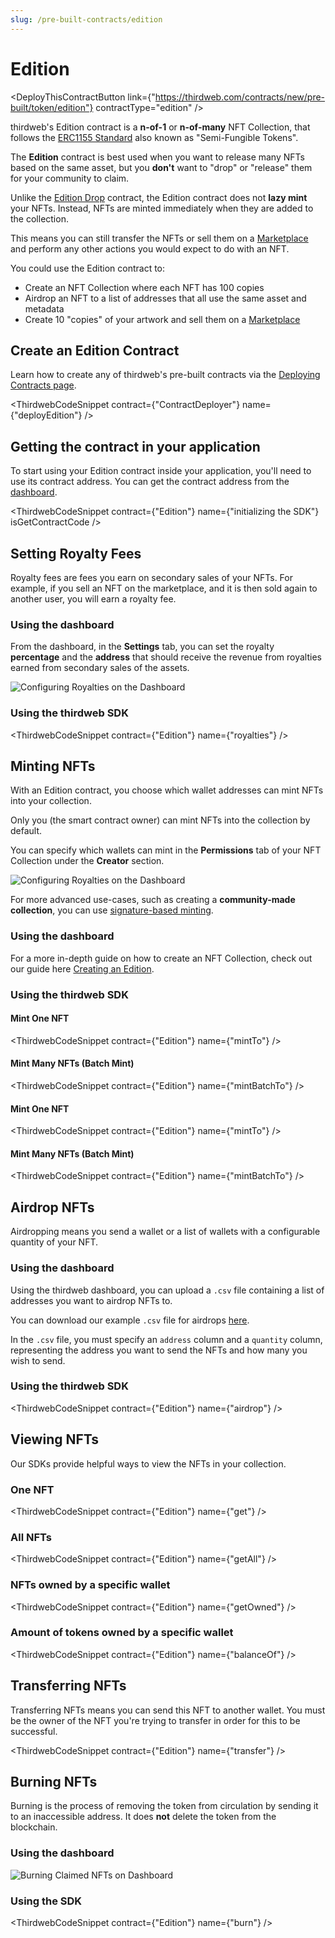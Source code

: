 ```yaml
---
slug: /pre-built-contracts/edition
---
```



# Edition

<div class='deployContractBtnContainer' style={{marginTop:-70}}>

<DeployThisContractButton
  link={"https://thirdweb.com/contracts/new/pre-built/token/edition"}
  contractType="edition"
/>

</div>

thirdweb's Edition contract is a **n-of-1** or **n-of-many** NFT Collection, that follows the [ERC1155 Standard](https://eips.ethereum.org/EIPS/eip-1155) also known as "Semi-Fungible Tokens".

The **Edition** contract is best used when you want to release many NFTs based on the same asset, but you **don't** want to "drop" or "release" them for your community to claim.

Unlike the [Edition Drop](/pre-built-contracts/edition-drop) contract, the Edition contract does not **lazy mint** your NFTs. Instead, NFTs are minted immediately when they are added to the collection.

This means you can still transfer the NFTs or sell them on a [Marketplace](/pre-built-contracts/marketplace) and perform any other actions you would expect to do with an NFT.

You could use the Edition contract to:

- Create an NFT Collection where each NFT has 100 copies
- Airdrop an NFT to a list of addresses that all use the same asset and metadata
- Create 10 "copies" of your artwork and sell them on a [Marketplace](/pre-built-contracts/marketplace)

## Create an Edition Contract

Learn how to create any of thirdweb's pre-built contracts via the [Deploying Contracts page](/getting-started/deploying-contracts).

<ThirdwebCodeSnippet contract={"ContractDeployer"} name={"deployEdition"} />

## Getting the contract in your application

To start using your Edition contract inside your application, you'll need to use its contract address. You can get the contract address from the [dashboard](https://thirdweb.com/dashboard).

<ThirdwebCodeSnippet
  contract={"Edition"}
  name={"initializing the SDK"}
  isGetContractCode
/>

## Setting Royalty Fees

Royalty fees are fees you earn on secondary sales of your NFTs. For example, if you sell an NFT on the marketplace, and it is then sold again to another user, you will earn a royalty fee.

### Using the dashboard

From the dashboard, in the **Settings** tab, you can set the royalty **percentage** and the **address** that should receive the revenue from royalties earned from secondary sales of the assets.

![Configuring Royalties on the Dashboard](../assets/royalties.png)

### Using the thirdweb SDK

<ThirdwebCodeSnippet contract={"Edition"} name={"royalties"} />

## Minting NFTs

With an Edition contract, you choose which wallet addresses can mint NFTs into your collection.

Only you (the smart contract owner) can mint NFTs into the collection by default.

You can specify which wallets can mint in the **Permissions** tab of your NFT Collection under the **Creator** section.

![Configuring Royalties on the Dashboard](../assets/creator-section.png)

For more advanced use-cases, such as creating a **community-made collection**, you can use [signature-based minting](/typescript/sdk.erc1155signatureminting).

### Using the dashboard

For a more in-depth guide on how to create an NFT Collection, check out our guide here [Creating an Edition](guides/sell-nft-multiple-currencies#creating-an-edition-and-nft).

### Using the thirdweb SDK

#### Mint One NFT

<ThirdwebCodeSnippet contract={"Edition"} name={"mintTo"} />

#### Mint Many NFTs (Batch Mint)

<ThirdwebCodeSnippet contract={"Edition"} name={"mintBatchTo"} />

#### Mint One NFT

<ThirdwebCodeSnippet contract={"Edition"} name={"mintTo"} />

#### Mint Many NFTs (Batch Mint)

<ThirdwebCodeSnippet contract={"Edition"} name={"mintBatchTo"} />

## Airdrop NFTs

Airdropping means you send a wallet or a list of wallets with a configurable quantity of your NFT.

### Using the dashboard

Using the thirdweb dashboard, you can upload a `.csv` file containing a list of addresses you want to airdrop NFTs to.

You can download our example `.csv` file for airdrops [here](https://thirdweb.com/airdrop.csv).

In the `.csv` file, you must specify an `address` column and a `quantity` column, representing the address you want to send the NFTs and how many you wish to send.

### Using the thirdweb SDK

<ThirdwebCodeSnippet contract={"Edition"} name={"airdrop"} />

## Viewing NFTs

Our SDKs provide helpful ways to view the NFTs in your collection.

### One NFT

<ThirdwebCodeSnippet contract={"Edition"} name={"get"} />

### All NFTs

<ThirdwebCodeSnippet contract={"Edition"} name={"getAll"} />

### NFTs owned by a specific wallet

<ThirdwebCodeSnippet contract={"Edition"} name={"getOwned"} />

### Amount of tokens owned by a specific wallet

<ThirdwebCodeSnippet contract={"Edition"} name={"balanceOf"} />

## Transferring NFTs

Transferring NFTs means you can send this NFT to another wallet. You must be the owner of the NFT you're trying to transfer in order for this to be successful.

<ThirdwebCodeSnippet contract={"Edition"} name={"transfer"} />

## Burning NFTs

Burning is the process of removing the token from circulation by sending it to an inaccessible address. It does **not** delete the token from the blockchain.

### Using the dashboard

![Burning Claimed NFTs on Dashboard](../assets/burn.png)

### Using the SDK

<ThirdwebCodeSnippet contract={"Edition"} name={"burn"} />
